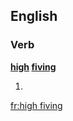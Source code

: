 ==English==
===Verb===
'''[[high]] [[fiving]]'''

# {{present participle of|[[high five]]}}

[[fr:high fiving]]